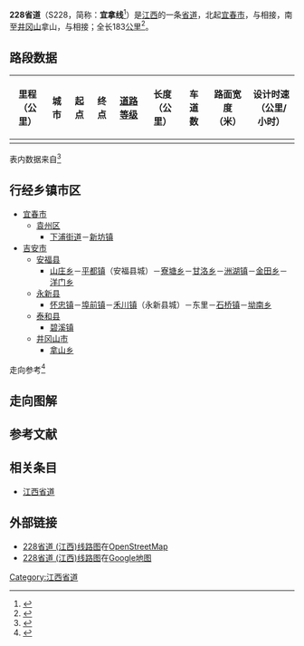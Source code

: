 {{中国省道信息框
|附加头部图片=
|省=江西
|省道编号=228
|起点=[[宜春市|宜春市]][[袁州区|袁州区]]
|终点=[[吉安市|吉安市]][[井冈山市|井冈山市]]
|最近通车日期=
|规划总长度=183
}}

'''228省道'''（S228，简称：'''宜拿线'''<ref>{{Cite web |url=http://www.yxzbtb.cn/cbggshow355_1101.html |title=永新G319国道及S228宜拿线公路路面养护大中修工程招标公告 |accessdate=2014-05-10 |archive-date=2014-05-13 |archive-url=https://web.archive.org/web/20140513012023/http://www.yxzbtb.cn/cbggshow355_1101.html |dead-url=no }}</ref>）是[[江西|江西]]的一条[[省道|省道]]，北起[[宜春市|宜春市]]，与{{中国省道名|314|P=江西}}相接，南至[[井冈山|井冈山]]拿山，与{{中国省道名|321|P=江西}}相接；全长183[[公里|公里]]<ref>{{Cite web|url=http://111.75.200.5:8008/JXJT/gfzs/GFZSAction.do?method=BSZNInfo&BSZN_ID=863|title=江西省干线公路路线走向表|accessdate=2014-02-19|work=江西省公众出行服务网|publisher=江西省交通运输厅|date=|deadurl=yes|archiveurl=https://web.archive.org/web/20140225094421/http://111.75.200.5:8008/JXJT/gfzs/GFZSAction.do?method=BSZNInfo&BSZN_ID=863|archivedate=2014-02-25}}</ref>。

== 路段数据 ==
{| class="wikitable"
|-
! 里程<br>（公里） !! 城市 !! 起点 !! 终点 !! [[中华人民共和国公路等级|道路等级]] !! 长度<br>（公里） !! 车道数 !! 路面宽度<br>（米） !! 设计时速<br>（公里/小时）
|-
|}
表内数据来自<ref>{{Cite web |url=http://www.zou114.com/gsgl/sd.asp?xl=S228360000 |title=江西宜春-拿山:线路编号S228 |accessdate=2014-05-10 |archive-date=2016-03-04 |archive-url=https://web.archive.org/web/20160304135432/http://www.zou114.com/gsgl/sd.asp?xl=S228360000 |dead-url=no }}</ref>

== 行经乡镇市区 ==
* [[宜春市|宜春市]]
** [[袁州区|袁州区]]
*** [[下浦街道|下浦街道]]－[[新坊镇|新坊镇]]
* [[吉安市|吉安市]]
** [[安福县|安福县]]
*** [[山庄乡_(安福县)|山庄乡]]－[[平都镇|平都镇]]（安福县城）－[[寮塘乡|寮塘乡]]－[[甘洛乡|甘洛乡]]－[[洲湖镇|洲湖镇]]－[[金田乡|金田乡]]－[[洋门乡|洋门乡]]
** [[永新县|永新县]]
*** [[怀忠镇|怀忠镇]]－[[埠前镇|埠前镇]]－[[禾川镇|禾川镇]]（永新县城）－东里－[[石桥镇_(永新县)|石桥镇]]－[[坳南乡|坳南乡]]
** [[泰和县|泰和县]]
*** [[碧溪镇_(泰和县)|碧溪镇]]
** [[井冈山市|井冈山市]]
*** [[拿山乡|拿山乡]]

走向参考<ref>{{cite book |title=江西省军民两用交通地图册 |author=星球地图出版社 |year=2012 |publisher=星球地图出版社 |isbn=978-7-5471-0205-3}}</ref>

== 走向图解 ==

== 参考文献 ==
{{Reflist|colwidth=30em}}

== 相关条目 ==
*[[江西省道|江西省道]]

== 外部链接 ==
*[http://www.openstreetmap.org/browse/relation/3730129 228省道 (江西)线路图]在[[OpenStreetMap|OpenStreetMap]]
*[https://maps.google.com.hk/maps/ms?msa=0&msid=211255922918663196429.0004f905a53b2b1f7b5f2 228省道 (江西)线路图]{{Wayback|url=https://maps.google.com.hk/maps/ms?msa=0&msid=211255922918663196429.0004f905a53b2b1f7b5f2 |date=20140512220908 }}在[[Google地图|Google地图]]

{{江西省道}}

[[Category:江西省道|Category:江西省道]]
